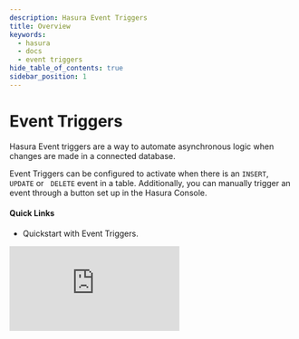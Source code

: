 ```yaml
---
description: Hasura Event Triggers
title: Overview
keywords:
  - hasura
  - docs
  - event triggers
hide_table_of_contents: true
sidebar_position: 1
---
```



# <EventTriggers /> Event Triggers

<div className="overview-header">
  <div className="overview-text">
    <p>
      Hasura Event triggers are a way to automate asynchronous logic when changes are made in a connected database.
    </p>
    <p>
      Event Triggers can be configured to activate when there is an <code>INSERT</code>, <code>UPDATE</code> or &nbsp;
      <code>DELETE</code> event in a table.
      Additionally, you can manually trigger an event through a button set up in the Hasura Console.
    </p>
    <h4>Quick Links</h4>
    <ul>
      <li>
        <VersionedLink to="/event-triggers/quickstart">Quickstart with Event Triggers.</VersionedLink>
      </li>
    </ul>

  </div>
 <iframe
        src="https://www.youtube.com/embed/9vZeQ5tHiQo"
        frameborder="0"
        allow="accelerometer; autoplay; encrypted-media; gyroscope; picture-in-picture"
        allowFullScreen
      />
</div>

<Thumbnail
  className="no-shadow overview-img"
  src="/img/event-triggers/data-triggers-arch.png"
  alt="Hasura Event Trigger architecture"
  width="100%"
/>

## Event Trigger Links

<div className="overview-gallery">
  <VersionedLink to="/event-triggers/payload/">
    <div className="card">
      <h3>Payload structure</h3>
      <p>Check out the format and structure of the request payload.</p>
    </div>
  </VersionedLink>
  <VersionedLink to="/event-triggers/serverless/">
    <div className="card">
      <h3>Call a serverless endpoint</h3>
      <p>Call serverless functions with Event Triggers to not have to manage any dedicated infrastructure.</p>
    </div>
  </VersionedLink>
  <VersionedLink to="/event-triggers/invoke-trigger-manually/">
    <div className="card">
      <h3>Invoke a trigger manually</h3>
      <p>Optionally set an Event Trigger to be invoked with a button in the Console.</p>
    </div>
  </VersionedLink>
</div>

